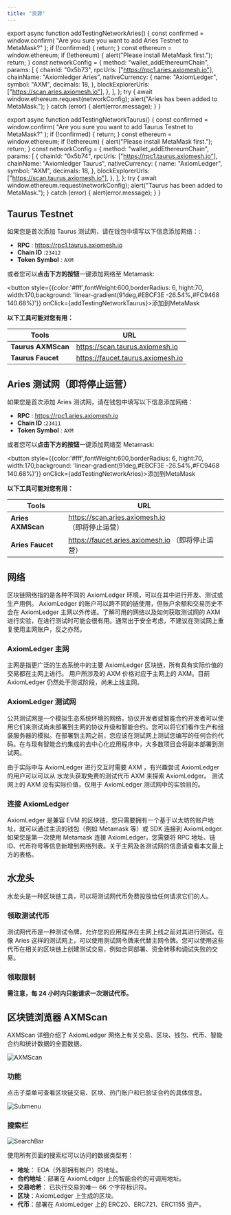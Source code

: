 ```yaml
---
title: "资源"
---
```


export async function addTestingNetworkAries() {
  const confirmed = window.confirm(
    "Are you sure you want to add Aries Testnet to MetaMask?"
  );
  if (!confirmed) {
    return;
  }
  const ethereum = window.ethereum;
  if (!ethereum) {
    alert("Please install MetaMask first.");
    return;
  }
  const networkConfig = {
    method: "wallet_addEthereumChain",
    params: [
      {
        chainId: "0x5b73",
        rpcUrls: ["https://rpc1.aries.axiomesh.io"],
        chainName: "Axiomledger Aries",
        nativeCurrency: {
          name: "AxiomLedger",
          symbol: "AXM",
          decimals: 18,
        },
        blockExplorerUrls: ["https://scan.aries.axiomesh.io"],
      },
    ],
  };
  try {
    await window.ethereum.request(networkConfig);
    alert("Aries has been added to MetaMask.");
  } catch (error) {
    alert(error.message);
  }
}

export async function addTestingNetworkTaurus() {
  const confirmed = window.confirm(
    "Are you sure you want to add Taurus Testnet to MetaMask?"
  );
  if (!confirmed) {
    return;
  }
  const ethereum = window.ethereum;
  if (!ethereum) {
    alert("Please install MetaMask first.");
    return;
  }
  const networkConfig = {
    method: "wallet_addEthereumChain",
    params: [
      {
        chainId: "0x5b74",
        rpcUrls: ["https://rpc1.taurus.axiomesh.io"],
        chainName: "Axiomledger Taurus",
        nativeCurrency: {
          name: "AxiomLedger",
          symbol: "AXM",
          decimals: 18,
        },
        blockExplorerUrls: ["https://scan.taurus.axiomesh.io"],
      },
    ],
  };
  try {
    await window.ethereum.request(networkConfig);
    alert("Taurus has been added to MetaMask.");
  } catch (error) {
    alert(error.message);
  }
}

## Taurus Testnet

如果您是首次添加 Taurus 测试网，请在钱包中填写以下信息添加网络：:

- **RPC** : https://rpc1.taurus.axiomesh.io
- **Chain ID** :`23412`
- **Token Symbol** : `AXM`

或者您可以**点击下方的按钮**一键添加网络至 Metamask:

<button style={{color:'#fff',fontWeight:600,borderRadius: 6, hight:70, width:170,background: 'linear-gradient(91deg,#EBCF3E -26.54%,#FC9468 140.68%)'}} onClick={addTestingNetworkTaurus}>添加到MetaMask</button>

**以下工具可能对您有用：**

| **Tools**          | **URL**                           |
| ------------------ | --------------------------------- |
| **Taurus AXMScan** | https://scan.taurus.axiomesh.io   |
| **Taurus Faucet**  | https://faucet.taurus.axiomesh.io |

## Aries 测试网（即将停止运营）

如果您是首次添加 Aries 测试网，请在钱包中填写以下信息添加网络：

- **RPC** : https://rpc1.aries.axiomesh.io
- **Chain ID** :`23411`
- **Token Symbol** : `AXM`

或者您可以**点击下方的按钮**一键添加网络至 Metamask:

<button style={{color:'#fff',fontWeight:600,borderRadius: 6, hight:70, width:170,background: 'linear-gradient(91deg,#EBCF3E -26.54%,#FC9468 140.68%)'}} onClick={addTestingNetworkAries}>添加到MetaMask</button>

**以下工具可能对您有用：**

| **Tools**         | **URL**                                           |
| ----------------- | ------------------------------------------------- |
| **Aries AXMScan** | https://scan.aries.axiomesh.io （即将停止运营）   |
| **Aries Faucet**  | https://faucet.aries.axiomesh.io （即将停止运营） |

## 网络

区块链网络指的是各种不同的 AxiomLedger 环境，可以在其中进行开发、测试或生产用例。
AxiomLedger 的账户可以跨不同的链使用，但账户余额和交易历史不会在 AxiomLedger 主网以外传递。了解可用的网络以及如何获取测试网的 AXM 进行实验，在进行测试时可能会很有用。通常出于安全考虑，不建议在测试网上重复使用主网账户，反之亦然。

### AxiomLedger 主网

主网是指更广泛的生态系统中的主要 AxiomLedger 区块链，所有具有实际价值的交易都在主网上进行。
用户所涉及的 AXM 价格对应于主网上的 AXM。目前 AxiomLedger 仍然处于测试阶段，尚未上线主网。

### AxiomLedger 测试网

公共测试网是一个模拟生态系统环境的网络，协议开发者或智能合约开发者可以使用它们来测试尚未部署到主网的协议升级和智能合约。您可以将它们看作生产和组装服务器的模拟。在部署到主网之前，您应该在测试网上测试您编写的任何合约代码。在与现有智能合约集成的去中心化应用程序中，大多数项目会将副本部署到测试网。

由于实际中与 AxiomLedger 进行交互时需要 AXM ，有兴趣尝试 AxiomLedger 的用户可以可以从 水龙头获取免费的测试代币 AXM 来探索 AxiomLedger。 测试网上的 AXM 没有实际价值，仅用于 AxiomLedger 测试网中的实验目的。

### 连接 AxiomLedger

AxiomLedger 是兼容 EVM 的区块链，您只需要拥有一个基于以太坊的账户地址，就可以通过主流的钱包（例如 Metamask 等）或 SDK 连接到 AxiomLedger.如果您是第一次使用 Metamask 连接 AxiomLedger，您需要将 RPC 地址、链 ID、代币符号等信息新增到网络列表。关于主网及各测试网的信息请查看本文最上方的表格。

## 水龙头

水龙头是一种区块链工具，可以将测试网代币免费投放给任何请求它们的人。

### 领取测试代币

测试网代币是一种测试令牌，允许您的应用程序在主网上线之前对其进行测试。在像 Aries 这样的测试网上，可以使用测试网令牌来代替主网令牌。您可以使用这些代币在相关的区块链上创建测试交易，例如合同部署、资金转移和调试失败的交易。

### 领取限制

**需注意，每 24 小时内只能请求一次测试代币。**

## 区块链浏览器 AXMScan

AXMScan 详细介绍了 AxiomLedger 网络上有关交易、区块、钱包、代币、智能合约和统计数据的全面数据。

![AXMScan](/zh/images/getting-started/AXMScan1.png)

### 功能

点击子菜单可查看区块链交易、区块、热门账户和已验证合约的具体信息。

![Submenu](/zh/images/getting-started/SubMenu1.png)

### 搜索栏

![SearchBar](/zh/images/getting-started/SearchBar1.png)

使用所有页面的搜索栏可以访问的数据类型有：

- **地址**： EOA（外部拥有帐户）的地址。
- **合约地址**：部署在 AxiomLedger 上的智能合约的可调用地址。
- **交易哈希**： 已执行交易的唯一 66 个字符标识符。
- **区块**：AxiomLedger 上生成的区块。
- **代币**：部署在 AxiomLedger 上的 ERC20、ERC721、ERC1155 资产。
